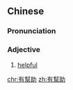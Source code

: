 {{also|有帮助}}
==Chinese==
{{zh-forms|s=有帮助|type=12}}

===Pronunciation===
{{zh-pron
|m=yǒubāngzhù
|c=jau5 bong1 zo6
|cat=a
}}

===Adjective===
{{zh-adj}}

# [[helpful]]

[[chr:有幫助]]
[[zh:有幫助]]